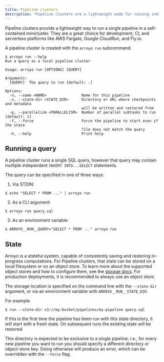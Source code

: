 ```yaml
---
title: Pipeline clusters
description: "Pipeline clusters are a lightweight mode for running individual jobs"
---
```


Pipeline clusters provide a lightweight way to run a single pipeline in a self-contained
minicluster. They are a great choice for development, CI, and serverless platforms like
AWS Fargate, Google CloudRun, and Fly.io.

A pipeline cluster is created with the `arroyo run` subcommand:

```shellsession
$ arroyo run --help
Run a query as a local pipeline cluster

Usage: arroyo run [OPTIONS] [QUERY]

Arguments:
  [QUERY]  The query to run [default: -]

Options:
  -n, --name <NAME>                Name for this pipeline
  -s, --state-dir <STATE_DIR>      Directory or URL where checkpoints and metadata
                                   will be written and restored from
  -p, --parallelism <PARALLELISM>  Number of parallel subtasks to run [default: 1]
  -f, --force                      Force the pipeline to start even if the state
                                   file does not match the query
  -h, --help                       Print help
```

## Running a query

A pipeline cluster runs a single SQL query, however that query may contain
multiple independent `INSERT INTO...SELECT` statements.

The query can be specified in one of three ways:

1. Via STDIN:
```shellsession
$ echo "SELECT * FROM ..." | arroyo run
```
2. As a CLI argument:

```shellsession
$ arroyo run query.sql
```

3. As an environment variable:

```shellsession
$ ARROYO__RUN__QUERY="SELECT * FROM ..." arroyo run
```

## State

Arroyo is a stateful system, capable of consistently saving and restoring
in-progress computations. For Pipeline clusters, that state can be stored on a
local filesystem or on an object store. To learn more about the supported object
stores and how to configure them, see the
[storage docs](/deployment/overview#storage). For production deployments, it is
recommended to always use an object store.

The storage location is specified on the command line with the `--state-dir` argument,
or via an environment variable with `ARROYO__RUN__STATE_DIR`.

For example

```shellsession
$ run --state-dir s3://my-bucket/pipelines/my-pipeline query.sql
```

If this is the first time the pipeline has been run with this state directory, it will
start with a fresh state. On subsequent runs the existing state will be restored.

This directory is expected to be exclusive to a single pipeline; i.e., for every new
pipeline you want to run you should specify a different directory or object-store key.
Doing otherwise will produce an error, which can be overridden with the `--force` flag.


